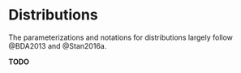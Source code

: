 # Distributions

The parameterizations and notations for distributions largely follow @BDA2013 and @Stan2016a.

**TODO**
